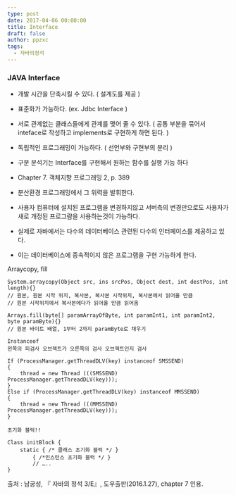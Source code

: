 ```yaml
---
type: post
date: 2017-04-06 00:00:00
title: Interface
draft: false
author: ppzxc
tags:
  - 자바의정석
---
```


### JAVA Interface

- 개발 시간을 단축시킬 수 있다. ( 설계도를 제공 )
- 표준화가 가능하다. (ex. Jdbc Interface )
- 서로 관계없는 클래스들에게 관계를 맺어 줄 수 있다. ( 공통 부분을 묶어서 inteface로 작성하고 implements로 구현하게 하면 된다. )
- 독립적인 프로그래밍이 가능하다. ( 선언부와 구현부의 분리 )

- 구문 분석기는 Interface를 구현해서 원하는 함수를 실행 가능 하다
- Chapter 7. 객체지향 프로그래밍 2, p. 389
- 분산환경 프로그래밍에서 그 위력을 발휘한다.
- 사용자 컴퓨터에 설치된 프로그램을 변경하지않고 서버측의 변경만으로도 사용자가 새로 개정된 프로그럄을 사용하는것이 가능하다.

- 실제로 자바에서는 다수의 데이터베이스 관련된 다수의 인터페이스를 제공하고 있다.
- 이는 데이터베이스에 종속적이지 않은 프로그램을 구현 가능하게 한다.

Arraycopy, fill

```
System.arraycopy(Object src, ins srcPos, Object dest, int destPos, int length){}
// 원본, 원본 시작 위치, 복사본, 복사본 시작위치, 복사본에서 읽어올 만큼
// 원본 시작위치에서 복사본에다가 읽어올 만큼 읽어옴

Arrays.fill(byte[] paramArrayOfByte, int paramInt1, int paramInt2, byte paramByte){}
// 원본 바이트 배열, 1부터 2까지 paramByte로 채우기

Instanceof
왼쪽의 피검사 오브젝트가 오른쪽의 검사 오브젝트인지 검사

If (ProcessManager.getThreadDLV(key) instanceof SMSSEND)
{
	thread = new Thread (((SMSSEND) ProcessManager.getThreadDLV(key)));
}
Else if (ProcessManager.getThreadDLV(key) instanceof MMSSEND)
{
	thread = new Thread (((MMSSEND) ProcessManager.getThreadDLV(key)));
}

초기화 블럭!!

Class initBlock {
	static { /* 클래스 초기화 블럭 */ }
		{ /*인스턴스 초기화 블럭 */ }
		// …..
}

```

출처 : 남궁성, 『 자바의 정석 3/E』, 도우출판(2016.1.27), chapter 7 인용.
